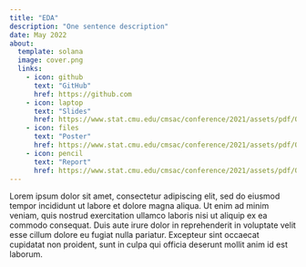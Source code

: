 ```yaml
---
title: "EDA"
description: "One sentence description"
date: May 2022
about:
  template: solana
  image: cover.png
  links:
    - icon: github
      text: "GitHub"
      href: https://github.com
    - icon: laptop
      text: "Slides"
      href: https://www.stat.cmu.edu/cmsac/conference/2021/assets/pdf/QuangNguyen.pdf 
    - icon: files
      text: "Poster"
      href: https://www.stat.cmu.edu/cmsac/conference/2021/assets/pdf/QuangNguyen.pdf
    - icon: pencil
      text: "Report"
      href: https://www.stat.cmu.edu/cmsac/conference/2021/assets/pdf/QuangNguyen.pdf
---
```


Lorem ipsum dolor sit amet, consectetur adipiscing elit, sed do eiusmod tempor incididunt ut labore et dolore magna aliqua. Ut enim ad minim veniam, quis nostrud exercitation ullamco laboris nisi ut aliquip ex ea commodo consequat. Duis aute irure dolor in reprehenderit in voluptate velit esse cillum dolore eu fugiat nulla pariatur. Excepteur sint occaecat cupidatat non proident, sunt in culpa qui officia deserunt mollit anim id est laborum.